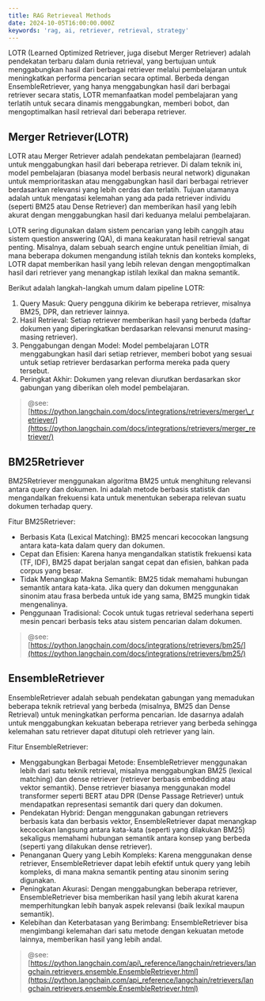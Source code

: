 ```yaml
---
title: RAG Retrieveal Methods
date: 2024-10-05T16:00:00.000Z
keywords: 'rag, ai, retriever, retrieval, strategy'
---
```


LOTR (Learned Optimized Retriever, juga disebut Merger Retriever) adalah pendekatan terbaru dalam dunia retrieval, yang bertujuan untuk menggabungkan hasil dari berbagai retriever melalui pembelajaran untuk meningkatkan performa pencarian secara optimal. Berbeda dengan EnsembleRetriever, yang hanya menggabungkan hasil dari berbagai retriever secara statis, LOTR memanfaatkan model pembelajaran yang terlatih untuk secara dinamis menggabungkan, memberi bobot, dan mengoptimalkan hasil retrieval dari beberapa retriever.

## Merger Retriever(LOTR)

LOTR atau Merger Retriever adalah pendekatan pembelajaran (learned) untuk menggabungkan hasil dari beberapa retriever. Di dalam teknik ini, model pembelajaran (biasanya model berbasis neural network) digunakan untuk memprioritaskan atau menggabungkan hasil dari berbagai retriever berdasarkan relevansi yang lebih cerdas dan terlatih. Tujuan utamanya adalah untuk mengatasi kelemahan yang ada pada retriever individu (seperti BM25 atau Dense Retriever) dan memberikan hasil yang lebih akurat dengan menggabungkan hasil dari keduanya melalui pembelajaran.

LOTR sering digunakan dalam sistem pencarian yang lebih canggih atau sistem question answering (QA), di mana keakuratan hasil retrieval sangat penting. Misalnya, dalam sebuah search engine untuk penelitian ilmiah, di mana beberapa dokumen mengandung istilah teknis dan konteks kompleks, LOTR dapat memberikan hasil yang lebih relevan dengan mengoptimalkan hasil dari retriever yang menangkap istilah lexikal dan makna semantik.

Berikut adalah langkah-langkah umum dalam pipeline LOTR:

1. Query Masuk: Query pengguna dikirim ke beberapa retriever, misalnya BM25, DPR, dan retriever lainnya.
2. Hasil Retrieval: Setiap retriever memberikan hasil yang berbeda (daftar dokumen yang diperingkatkan berdasarkan relevansi menurut masing-masing retriever).
3. Penggabungan dengan Model: Model pembelajaran LOTR menggabungkan hasil dari setiap retriever, memberi bobot yang sesuai untuk setiap retriever berdasarkan performa mereka pada query tersebut.
4. Peringkat Akhir: Dokumen yang relevan diurutkan berdasarkan skor gabungan yang diberikan oleh model pembelajaran.

> @see: [https://python.langchain.com/docs/integrations/retrievers/merger\_retriever/](https://python.langchain.com/docs/integrations/retrievers/merger_retriever/)

## BM25Retriever

BM25Retriever menggunakan algoritma BM25 untuk menghitung relevansi antara query dan dokumen. Ini adalah metode berbasis statistik dan mengandalkan frekuensi kata untuk menentukan seberapa relevan suatu dokumen terhadap query.

Fitur BM25Retriever:

* Berbasis Kata (Lexical Matching): BM25 mencari kecocokan langsung antara kata-kata dalam query dan dokumen.
* Cepat dan Efisien: Karena hanya mengandalkan statistik frekuensi kata (TF, IDF), BM25 dapat berjalan sangat cepat dan efisien, bahkan pada corpus yang besar.
* Tidak Menangkap Makna Semantik: BM25 tidak memahami hubungan semantik antara kata-kata. Jika query dan dokumen menggunakan sinonim atau frasa berbeda untuk ide yang sama, BM25 mungkin tidak mengenalinya.
* Penggunaan Tradisional: Cocok untuk tugas retrieval sederhana seperti mesin pencari berbasis teks atau sistem pencarian dalam dokumen.

> @see: [https://python.langchain.com/docs/integrations/retrievers/bm25/](https://python.langchain.com/docs/integrations/retrievers/bm25/)

## EnsembleRetriever

EnsembleRetriever adalah sebuah pendekatan gabungan yang memadukan beberapa teknik retrieval yang berbeda (misalnya, BM25 dan Dense Retrieval) untuk meningkatkan performa pencarian. Ide dasarnya adalah untuk menggabungkan kekuatan beberapa retriever yang berbeda sehingga kelemahan satu retriever dapat ditutupi oleh retriever yang lain.

Fitur EnsembleRetriever:

* Menggabungkan Berbagai Metode: EnsembleRetriever menggunakan lebih dari satu teknik retrieval, misalnya menggabungkan BM25 (lexical matching) dan dense retriever (retriever berbasis embedding atau vektor semantik). Dense retriever biasanya menggunakan model transformer seperti BERT atau DPR (Dense Passage Retriever) untuk mendapatkan representasi semantik dari query dan dokumen.
* Pendekatan Hybrid: Dengan menggunakan gabungan retrievers berbasis kata dan berbasis vektor, EnsembleRetriever dapat menangkap kecocokan langsung antara kata-kata (seperti yang dilakukan BM25) sekaligus memahami hubungan semantik antara konsep yang berbeda (seperti yang dilakukan dense retriever).
* Penanganan Query yang Lebih Kompleks: Karena menggunakan dense retriever, EnsembleRetriever dapat lebih efektif untuk query yang lebih kompleks, di mana makna semantik penting atau sinonim sering digunakan.
* Peningkatan Akurasi: Dengan menggabungkan beberapa retriever, EnsembleRetriever bisa memberikan hasil yang lebih akurat karena memperhitungkan lebih banyak aspek relevansi (baik lexikal maupun semantik).
* Kelebihan dan Keterbatasan yang Berimbang: EnsembleRetriever bisa mengimbangi kelemahan dari satu metode dengan kekuatan metode lainnya, memberikan hasil yang lebih andal.

> @see: [https://python.langchain.com/api\_reference/langchain/retrievers/langchain.retrievers.ensemble.EnsembleRetriever.html](https://python.langchain.com/api_reference/langchain/retrievers/langchain.retrievers.ensemble.EnsembleRetriever.html)
